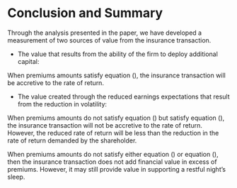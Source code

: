 # Conclusion and Summary

Through the analysis presented in the paper, we have developed a measurement of two sources of value from the insurance transaction.

* The value that results from the ability of the firm to deploy additional capital:

\begin{align}
\dfrac{(r_c-r_f)}{(1 + r_c)} \times C_{x}^{0}
\end{align}

When premiums amounts satisfy equation (\ref{eqn:cap-deploy}), the insurance transaction will be accretive to the rate of return.

* The value created through the reduced earnings expectations that result from  the reduction in volatility:

\begin{align}
\dfrac{(r_c-r_f)}{(1 + r_c)} \times C_{w}^{0} \times \left[1 - \dfrac{SD(X_{ret})}{SD(X)}\right]
\end{align}

When premiums amounts do not satisfy equation (\ref{eqn:cap-deploy}) but satisfy equation (\ref{final}), the insurance transaction will not be accretive to the rate of return. However, the reduced rate of return will be less than the reduction in the rate of return demanded by the shareholder.

When premiums amounts do not satisfy either equation (\ref{eqn:cap-deploy}) or equation (\ref{final}), then the insurance transaction does not add financial value in excess of premiums. However, it may still provide value in supporting a restful night's sleep.


